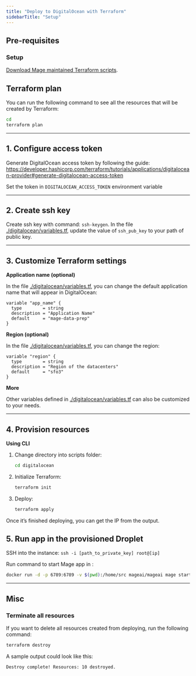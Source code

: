 ```yaml
---
title: "Deploy to DigitalOcean with Terraform"
sidebarTitle: "Setup"
---
```


## Pre-requisites

### Setup

[Download Mage maintained Terraform scripts](/production/deploying-to-cloud/using-terraform).

## Terraform plan

You can run the following command to see all the resources that will be created
by Terraform:

```bash
cd 
terraform plan
```

---

## 1. Configure access token

Generate DigitalOcean access token by following the guide: https://developer.hashicorp.com/terraform/tutorials/applications/digitalocean-provider#generate-digitalocean-access-token

Set the token in `DIGITALOCEAN_ACCESS_TOKEN` environment variable 

---

## 2. Create ssh key

Create ssh key with command: `ssh-keygen`. In the file
[./digitalocean/variables.tf](https://github.com/mage-ai/mage-ai-terraform-templates/blob/master/digitalocean/variables.tf), update the value of `ssh_pub_key` to your path of public key.

---

## 3. Customize Terraform settings

**Application name (optional)**

In the file
[./digitalocean/variables.tf](https://github.com/mage-ai/mage-ai-terraform-templates/blob/master/digitalocean/variables.tf),
you can change the default application name that will appear in DigitalOcean:

```
variable "app_name" {
  type        = string
  description = "Application Name"
  default     = "mage-data-prep"
}
```

**Region (optional)**

In the file
[./digitalocean/variables.tf](https://github.com/mage-ai/mage-ai-terraform-templates/blob/master/digitalocean/variables.tf),
you can change the region:

```
variable "region" {
  type        = string
  description = "Region of the datacenters"
  default     = "sfo3"
}
```

**More**

Other variables defined in
[./digitalocean/variables.tf](https://github.com/mage-ai/mage-ai-terraform-templates/blob/master/digitalocean/variables.tf)
can also be customized to your needs.

---

## 4. Provision resources

**Using CLI**

1. Change directory into scripts folder:
   ```bash
   cd digitalocean
   ```
2. Initialize Terraform:
   ```bash
   terraform init
   ```
3. Deploy:
   ```bash
   terraform apply
   ```

Once it’s finished deploying, you can get the IP from the output.

## 5. Run app in the provisioned Droplet

SSH into the instance: `ssh -i [path_to_private_key] root@[ip]`

Run command to start Mage app in :
```bash
docker run -d -p 6789:6789 -v $(pwd):/home/src mageai/mageai mage start default_repo
```

---

## Misc

### Terminate all resources

If you want to delete all resources created from deploying, run the following
command:

```bash
terraform destroy
```

A sample output could look like this:

```
Destroy complete! Resources: 10 destroyed.
```
